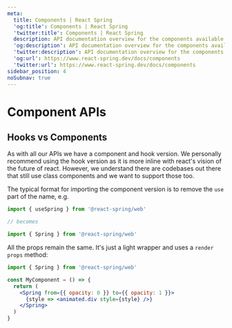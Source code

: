 ```yaml
---
meta:
  title: Components | React Spring
  'og:title': Components | React Spring
  'twitter:title': Components | React Spring
  description: API documentation overview for the components available in React Spring.
  'og:description': API documentation overview for the components available in React Spring.
  'twitter:description': API documentation overview for the components available in React Spring.
  'og:url': https://www.react-spring.dev/docs/components
  'twitter:url': https://www.react-spring.dev/docs/components
sidebar_position: 4
noSubnav: true
---
```


# Component APIs

## Hooks vs Components

As with all our APIs we have a component and hook version. We personally
recommend using the hook version as it is more inline with react's vision
of the future of react. However, we understand there are codebases out there
that still use class components and we want to support those too.

The typical format for importing the component version is to remove the `use` part of the name, e.g.

```jsx
import { useSpring } from '@react-spring/web'

// becomes

import { Spring } from '@react-spring/web'
```

All the props remain the same. It's just a light wrapper and uses a `render props` method:

```jsx
import { Spring } from '@react-spring/web'

const MyComponent = () => {
  return (
    <Spring from={{ opacity: 0 }} to={{ opacity: 1 }}>
      {style => <animated.div style={style} />}
    </Spring>
  )
}
```
